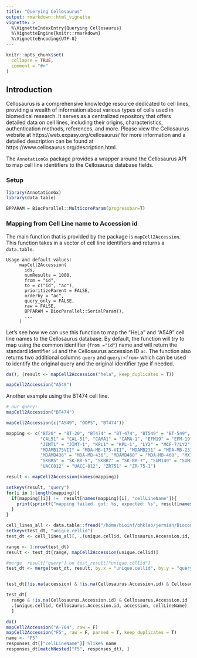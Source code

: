 ```yaml
---
title: "Querying Cellosaurus"
output: rmarkdown::html_vignette
vignette: >
  %\VignetteIndexEntry{Querying Cellosaurus}
  %\VignetteEngine{knitr::rmarkdown}
  %\VignetteEncoding{UTF-8}
---
```


```r
knitr::opts_chunk$set(
  collapse = TRUE,
  comment = "#>"
)
```

## Introduction
Cellosaurus is a comprehensive knowledge resource dedicated to cell lines,
providing a wealth of information about various types of cells used in
biomedical research. It serves as a centralized repository that offers
detailed data on cell lines, including their origins, characteristics,
authentication methods, references, and more. Please view the Cellosaurus
website at https://web.expasy.org/cellosaurus/ for more information and
a detailed description can be found at https://www.cellosaurus.org/description.html.

The `AnnotationGx` package provides a wrapper around the Cellosaurus API to 
map cell line identifiers to the Cellosaurus database fields. 

### Setup

```r
library(AnnotationGx)
library(data.table)
```


``` r
BPPARAM = BiocParallel::MulticoreParam(progressbar=T)
```
### Mapping from Cell Line name to Accession id
The main function that is provided by the package is `mapCell2Accession`. This function
takes in a vector of cell line identifiers and returns a `data.table`. 

```
Usage and default values:
     mapCell2Accession(
       ids,
       numResults = 1000,
       from = "id",
       to = c("id", "ac"),
       prioritizeParent = FALSE,
       orderby = "ac",
       query_only = FALSE,
       raw = FALSE,
       BPPARAM = BiocParallel::SerialParam(),
       ...
     )
```

Let's see how we can use this function to map the "HeLa" and "A549" cell line names
to the Cellosaurus database. 
By default, the function will try to map using the common identifier (`from ="id"`) name and 
will return the standard identifier `id` and the Cellosaurus accession ID `ac`. The 
function also returns two additional columns `query` and `query:<from>` which
can be used to identify the original query and the original identifier type if needed. 
``` r
da(); (result <- mapCell2Accession("hela", keep_duplicates = T))
```


``` r
mapCell2Accession("A549")
```

Another example using the BT474 cell line. 

``` r
# our query:
mapCell2Accession("BT474")

mapCell2Accession(c("A549", "OOPS", "BT474"))

```

``` r

mapping <- c("BT20" = "BT-20", "BT474" = "BT-474", "BT549" = "BT-549", "CAL120" = "CAL-120", "CAL148" = "CAL-148", 
             "CAL51" = "CAL-51", "CAMA1" = "CAMA-1", "EFM19" = "EFM-19", "HDQP1" = "HDQ-P1", "HS578T" = "Hs 578T",
             "JIMT1" = "JIMT-1", "KPL1" = "KPL-1", "LY2" = "MCF-7/LY2", "MCF7" = "MCF-7", "MDAMB157" = "MDA-MB-157",
             "MDAMB175VII" = "MDA-MB-175-VII", "MDAMB231" = "MDA-MB-231", "MDAMB361" = "MDA-MB-361", 
             "MDAMB436" = "MDA-MB-436", "MDAMB468" = "MDA-MB-468", "MX1" = "MX-1", "SKBR3" = "SK-BR-3", 
             "SKBR5" = "SK-BR-5", "SKBR7" = "SK-BR-7", "SUM149" = "SUM149PT", "SUM159" = "SUM159PT", "T47D" = "T-47D",
             "UACC812" = "UACC-812", "ZR751" = "ZR-75-1")

result <- mapCell2Accession(names(mapping))

setkeyv(result, "query")
for(i in 1:length(mapping)){
  if(mapping[[i]] !=  result[names(mapping)[i], "cellLineName"]){
    print(sprintf("mapping failed. got: %s, expected: %s", result[names(mapping)[i], cellLineName], mapping[[i]]))
  }
}

```


``` r
cell_lines_all <- data.table::fread("/home/bioinf/bhklab/jermiah/Bioconductor/AnnotationGx/inst/extdata/cell_annotation_all.csv")
setkeyv(test_dt, "unique.cellid")
test_dt <- cell_lines_all[, .(unique.cellid, Cellosaurus.Accession.id, CCLE.cellid)]

range <- 1:nrow(test_dt)
result <- test_dt[range, mapCell2Accession(unique.cellid)]

#merge  result["query"] on test_result["unique.cellid"] 
test_dt <- merge(test_dt, result, by.x = "unique.cellid", by.y = "query", all.x = T)


test_dt[!is.na(accession) & !is.na(Cellosaurus.Accession.id) & Cellosaurus.Accession.id != "" & Cellosaurus.Accession.id != accession]

test_dt[
  range & !is.na(Cellosaurus.Accession.id) & Cellosaurus.Accession.id != "" & Cellosaurus.Accession.id != accession, 
  .(unique.cellid, Cellosaurus.Accession.id, accession, cellLineName)
  ]

```



```  r
da()
mapCell2Accession("A-704", raw = F)
mapCell2Accession("F5", raw = F, parsed = T, keep_duplicates = T) 
name <- "F5"
responses_dt[["cellLineName"]] %like% name
responses_dt[matchNested("F5", responses_dt), ]

```